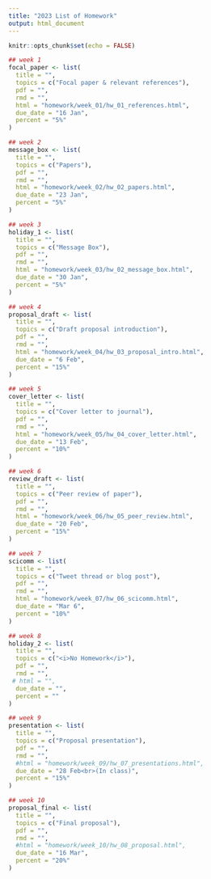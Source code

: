 ```yaml
---
title: "2023 List of Homework"
output: html_document
---
```


```r
knitr::opts_chunk$set(echo = FALSE)
```

```r
## week 1
focal_paper <- list(
  title = "",
  topics = c("Focal paper & relevant references"),
  pdf = "",
  rmd = "",
  html = "homework/week_01/hw_01_references.html",
  due_date = "16 Jan",
  percent = "5%"
)

## week 2
message_box <- list(
  title = "",
  topics = c("Papers"),
  pdf = "",
  rmd = "",
  html = "homework/week_02/hw_02_papers.html",
  due_date = "23 Jan",
  percent = "5%"
)

## week 3
holiday_1 <- list(
  title = "",
  topics = c("Message Box"),
  pdf = "",
  rmd = "",
  html = "homework/week_03/hw_02_message_box.html",
  due_date = "30 Jan",
  percent = "5%"
)

## week 4
proposal_draft <- list(
  title = "",
  topics = c("Draft proposal introduction"),
  pdf = "",
  rmd = "",
  html = "homework/week_04/hw_03_proposal_intro.html",
  due_date = "6 Feb",
  percent = "15%"
)

## week 5
cover_letter <- list(
  title = "",
  topics = c("Cover letter to journal"),
  pdf = "",
  rmd = "",
  html = "homework/week_05/hw_04_cover_letter.html",
  due_date = "13 Feb",
  percent = "10%"
)

## week 6
review_draft <- list(
  title = "",
  topics = c("Peer review of paper"),
  pdf = "",
  rmd = "",
  html = "homework/week_06/hw_05_peer_review.html",
  due_date = "20 Feb",
  percent = "15%"
)

## week 7
scicomm <- list(
  title = "",
  topics = c("Tweet thread or blog post"),
  pdf = "",
  rmd = "",
  html = "homework/week_07/hw_06_scicomm.html",
  due_date = "Mar 6",
  percent = "10%"
)

## week 8
holiday_2 <- list(
  title = "",
  topics = c("<i>No Homework</i>"),
  pdf = "",
  rmd = "",
 # html = "",
  due_date = "",
  percent = ""
)

## week 9
presentation <- list(
  title = "",
  topics = c("Proposal presentation"),
  pdf = "",
  rmd = "",
  #html = "homework/week_09/hw_07_presentations.html",
  due_date = "28 Feb<br>(In class)",
  percent = "15%"
)

## week 10
proposal_final <- list(
  title = "",
  topics = c("Final proposal"),
  pdf = "",
  rmd = "",
  #html = "homework/week_10/hw_08_proposal.html",
  due_date = "16 Mar",
  percent = "20%"
)
```

